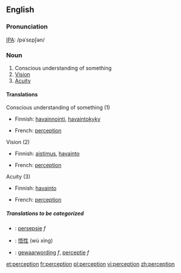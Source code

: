 ==English==

===Pronunciation===

[[IPA|IPA]]: /pəˈsɛpʃən/

===Noun===
{{en-noun-reg}}

#Conscious understanding of something
#[[Vision]]
#[[Acuity]]


====Translations====
;Conscious understanding of something (1)
{{top}}
*Finnish: [[havainnointi]], [[havaintokyky]]
{{mid}}
*French: [[perception]] {{f}}
{{bottom}}

;Vision (2)
{{top}}
*Finnish: [[aistimus]], [[havainto]]
{{mid}}
*French: [[perception]] {{f}}
{{bottom}}

;Acuity (3)
{{top}}
*Finnish: [[havainto]]
{{mid}}
*French: [[perception]] {{f}}
{{bottom}}

=====Translations to be categorized=====
{{checktrans}}

*{{ttbc|Afrikaans}}: [[persepsie]] ''f''
*{{ttbc|Chinese}}: [[悟性]] (wù xìng)
*{{ttbc|Dutch}}: [[gewaarwording]] ''f'', [[perceptie]] ''f''



[[et:perception]]
[[fr:perception]]
[[pl:perception]]
[[vi:perception]]
[[zh:perception]]